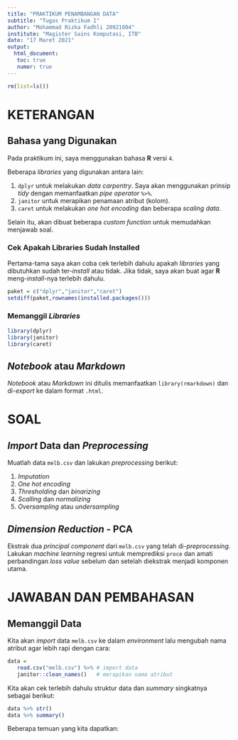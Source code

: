 ```yaml
---
title: "PRAKTIKUM PENAMBANGAN DATA"
subtitle: "Tugas Praktikum I"
author: "Mohammad Rizka Fadhli 20921004"
institute: "Magister Sains Komputasi, ITB"
date: "17 Maret 2021"
output: 
  html_document:
   toc: true
   numer: true
---
```


```r
rm(list=ls())
```

# KETERANGAN

## Bahasa yang Digunakan

Pada praktikum ini, saya menggunakan bahasa __R__ versi `4`.

Beberapa _libraries_ yang digunakan antara lain:

1. `dplyr` untuk melakukan _data carpentry_. Saya akan menggunakan prinsip _tidy_ dengan memanfaatkan _pipe operator_ `%>%`.
1. `janitor` untuk merapikan penamaan atribut (kolom).
1. `caret` untuk melakukan _one hot encoding_ dan beberapa _scaling data_.

Selain itu, akan dibuat beberapa _custom function_ untuk memudahkan menjawab soal.

### Cek Apakah Libraries Sudah Installed

Pertama-tama saya akan coba cek terlebih dahulu apakah _libraries_ yang dibutuhkan sudah ter-_install_ atau tidak. Jika tidak, saya akan buat agar __R__ meng-_install_-nya terlebih dahulu.

```r
paket = c("dplyr","janitor","caret")
setdiff(paket,rownames(installed.packages()))
```

### Memanggil _Libraries_

```r
library(dplyr)
library(janitor)
library(caret)
```

## _Notebook_ atau _Markdown_

_Notebook_ atau _Markdown_ ini ditulis memanfaatkan `library(rmarkdown)` dan di-_export_ ke dalam format `.html`.

# SOAL

## _Import_ Data dan _Preprocessing_

Muatlah data `melb.csv` dan lakukan _preprocessing_ berikut:

1. _Imputation_
2. _One hot encoding_
3. _Thresholding_ dan _binarizing_
4. _Scalling_ dan _normalizing_
5. _Oversampling_ atau _undersampling_

## _Dimension Reduction_ - PCA

Ekstrak dua _principal component_ dari `melb.csv` yang telah di-_preprocessing_. Lakukan _machine learning_ regresi untuk memprediksi `proce` dan amati perbandingan _loss value_ sebelum dan setelah diekstrak menjadi komponen utama.

# JAWABAN DAN PEMBAHASAN

## Memanggil Data

Kita akan _import_ data `melb.csv` ke dalam _environment_ lalu mengubah nama atribut agar lebih rapi dengan cara:

```r
data =
   read.csv("melb.csv") %>%	# import data
   janitor::clean_names()	# merapikan nama atribut
```

Kita akan cek terlebih dahulu struktur data dan _summary_ singkatnya sebagai berikut:

```r
data %>% str()
data %>% summary()
```

Beberapa temuan yang kita dapatkan:


